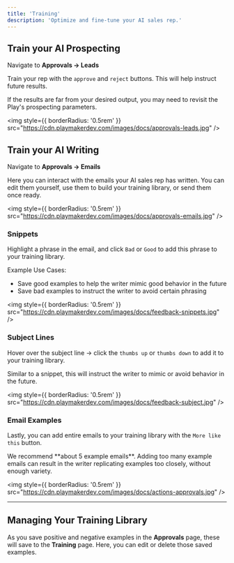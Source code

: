 ```yaml
---
title: 'Training'
description: 'Optimize and fine-tune your AI sales rep.'
---
```


## Train your AI Prospecting

Navigate to **Approvals -> Leads**

Train your rep with the `approve` and `reject` buttons. This will help instruct future results. 

<Warning>
If the results are far from your desired output, you may need to revisit the Play's prospecting parameters.
</Warning>

<img
  style={{ borderRadius: '0.5rem' }}
  src="https://cdn.playmakerdev.com/images/docs/approvals-leads.jpg"
/>


## Train your AI Writing

Navigate to **Approvals -> Emails**

Here you can interact with the emails your AI sales rep has written. You can edit them yourself, use them to build your training library, or send them once ready.

<img
  style={{ borderRadius: '0.5rem' }}
  src="https://cdn.playmakerdev.com/images/docs/approvals-emails.jpg"
/>

### Snippets

Highlight a phrase in the email, and click `Bad` or `Good` to add this phrase to your training library. 

Example Use Cases:
- Save good examples to help the writer mimic good behavior in the future
- Save bad examples to instruct the writer to avoid certain phrasing

<img
  style={{ borderRadius: '0.5rem' }}
  src="https://cdn.playmakerdev.com/images/docs/feedback-snippets.jpg"
/>

### Subject Lines

Hover over the subject line -> click the `thumbs up` or `thumbs down` to add it to your training library.

Similar to a snippet, this will instruct the writer to mimic or avoid behavior in the future.

<img
  style={{ borderRadius: '0.5rem' }}
  src="https://cdn.playmakerdev.com/images/docs/feedback-subject.jpg"
/>

### Email Examples

Lastly, you can add entire emails to your training library with the `More like this` button.

<Tip>
We recommend **about 5 example emails**. Adding too many example emails can result in the writer replicating examples too closely, without enough variety.
</Tip>

<img
  style={{ borderRadius: '0.5rem' }}
  src="https://cdn.playmakerdev.com/images/docs/actions-approvals.jpg"
/>


---

## Managing Your Training Library

As you save positive and negative examples in the **Approvals** page, these will save to the **Training** page. Here, you can edit or delete those saved examples.
